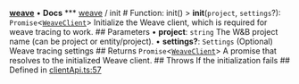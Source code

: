 [**weave**](/reference/typescript-sdk/weave/index) • **Docs** *** [weave](/reference/typescript-sdk/weave/index) / init # Function: init() > **init**(`project`, `settings`?): `Promise`\<[`WeaveClient`](/reference/typescript-sdk/weave/classes/WeaveClient)\> Initialize the Weave client, which is required for weave tracing to work. ## Parameters • **project**: `string` The W&B project name (can be project or entity/project). • **settings?**: `Settings` (Optional) Weave tracing settings ## Returns `Promise`\<[`WeaveClient`](/reference/typescript-sdk/weave/classes/WeaveClient)\> A promise that resolves to the initialized Weave client. ## Throws If the initialization fails ## Defined in [clientApi.ts:57](https://github.com/wandb/weave/blob/e2313369cb35bc1b6f97c70539926dd951ead21e/sdks/node/src/clientApi.ts#L57)